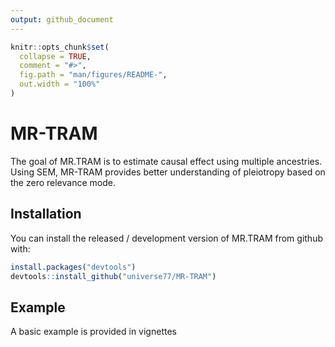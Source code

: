 ```yaml
---
output: github_document
---
```


<!-- README.md is generated from README.Rmd. Please edit that file -->

```r
knitr::opts_chunk$set(
  collapse = TRUE,
  comment = "#>",
  fig.path = "man/figures/README-",
  out.width = "100%"
)
```

# MR-TRAM
<!-- badges: start -->
<!-- badges: end -->

The goal of MR.TRAM is to estimate causal effect using multiple ancestries. Using SEM, MR-TRAM provides better understanding of pleiotropy based on the zero relevance mode.

## Installation
You can install the released / development version of MR.TRAM from github with:

``` r
install.packages("devtools")
devtools::install_github("universe77/MR-TRAM")
```

## Example
A basic example is provided in vignettes
